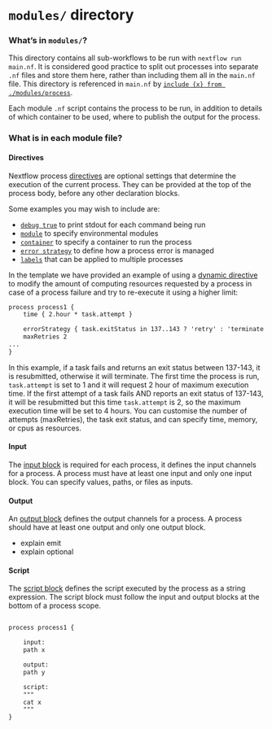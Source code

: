 # `modules/` directory

### **What's in `modules/`?**

This directory contains all sub-workflows to be run with `nextflow run main.nf`. It is considered good practice to split out processes into separate `.nf` files and store them here, rather than including them all in the `main.nf` file. This directory is referenced in `main.nf` by [`include {x} from ./modules/process`](https://www.nextflow.io/docs/latest/dsl2.html#modules). 

Each module `.nf` script contains the process to be run, in addition to details of which container to be used, where to publish the output for the process. 

### **What is in each module file?**
#### **Directives** 

Nextflow process [directives](https://www.nextflow.io/docs/latest/process.html#directives) are optional settings that determine the execution of the current process. They can be provided at the top of the process body, before any other declaration blocks. 

Some examples you may wish to include are: 

* [`debug true`](https://www.nextflow.io/docs/latest/process.html#debug) to print stdout for each command being run  
* [`module`](https://www.nextflow.io/docs/latest/process.html#module) to specify environmental modules
* [`container`](https://www.nextflow.io/docs/latest/process.html#container) to specify a container to run the process
* [`error strategy`](https://www.nextflow.io/docs/latest/process.html#errorstrategy) to define how a process error is managed
* [`labels`](https://www.nextflow.io/docs/latest/process.html#label) that can be applied to multiple processes

In the template we have provided an example of using a [dynamic directive](https://www.nextflow.io/docs/latest/process.html#dynamic-computing-resources) to modify the amount of computing resources requested by a process in case of a process failure and try to re-execute it using a higher limit: 

```default
process process1 {
    time { 2.hour * task.attempt }

    errorStrategy { task.exitStatus in 137..143 ? 'retry' : 'terminate' }
    maxRetries 2
...
}
```

In this example, if a task fails and returns an exit status between 137-143, it is resubmitted, otherwise it will terminate. The first time the process is run, `task.attempt` is set to 1 and it will request 2 hour of maximum execution time. If the first attempt of a task fails AND reports an exit status of 137-143, it will be resubmitted but this time `task.attempt` is 2, so the maximum execution time will be set to 4 hours. You can customise the number of attempts (maxRetries), the task exit status, and can specify time, memory, or cpus as resources. 

#### **Input**

The [input block](https://www.nextflow.io/docs/latest/process.html#inputs) is required for each process, it defines the input channels for a process. A process must have at least one input and only one input block. You can specify values, paths, or files as inputs. 

#### **Output**

An [output block](https://www.nextflow.io/docs/latest/process.html#outputs) defines the output channels for a process. A process should have at least one output and only one output block.

* explain emit 
* explain optional 

#### **Script** 

The [script block](https://www.nextflow.io/docs/latest/process.html#script) defines the script executed by the process as a string expression. The script block must follow the input and output blocks at the bottom of a process scope.

```default 

process process1 {

    input: 
    path x 

    output:
    path y 

    script:
    """
    cat x 
    """
}
```